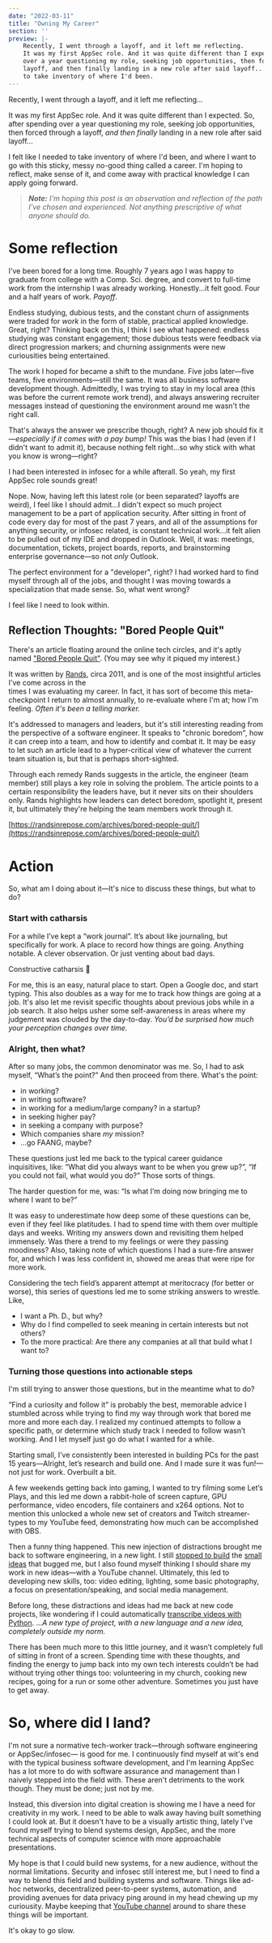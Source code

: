 ```yaml
---
date: "2022-03-11"
title: "Owning My Career"
section: ''
preview: |-
    Recently, I went through a layoff, and it left me reflecting.
    It was my first AppSec role. And it was quite different than I expected. So, after spending 
    over a year questioning my role, seeking job opportunities, then forced through a 
    layoff, and then finally landing in a new role after said layoff...I felt like I needed
    to take inventory of where I'd been.
---
```



Recently, I went through a layoff, and it left me reflecting...

It was my first AppSec role. And it was quite different than I expected. So, after spending 
over a year questioning my role, seeking job opportunities, then forced through a 
layoff, _and then finally_ landing in a new role after said layoff...

I felt like I needed to take inventory of where I'd been, and where I want to go with this 
sticky, messy no-good thing called a career. I'm hoping to reflect, make sense of it, and 
come away with practical knowledge I can apply going forward.

> _**Note:** I'm hoping this post is an observation and reflection 
of the path I've chosen and experienced. Not anything prescriptive of what anyone should do._


# Some reflection

I've been bored for a long time. Roughly 7 years ago I was happy to graduate from college 
with a Comp. Sci. degree, and convert to full-time work from the internship I 
was already working. Honestly...it felt good. Four and a half years of work. _Payoff_.

<CenteredImage
    width="800"
    height="500"
    layout="responsive"
    alt="a hammer on an old wood board with nails in it"
    srcUrl="https://meddlin-web.s3.us-east-2.amazonaws.com/2022-03-11_owning-my-career/pexels-pixabay-209235.jpg"
    imageCredit="Pixabay via Pexels"
    imageCreditLink="https://www.pexels.com/photo/black-claw-hammer-on-brown-wooden-plank-209235/"
/>


Endless studying, dubious tests, and the constant churn of assignments were traded for 
_work_ in the form of stable, practical applied knowledge. Great, right? Thinking back on this, I think
I see what happened: endless studying was constant engagement; those dubious 
tests were feedback via direct progression markers; and churning assignments were new curiousities 
being entertained.

The work I hoped for became a shift to the mundane. Five jobs later&mdash;five teams, 
five environments&mdash;still the same. It was all business software development though. Admittedly,
I was trying to stay in my local area (this was before the current remote work trend), and 
always answering recruiter messages instead of questioning the environment around me wasn't the 
right call.

That's always the answer we prescribe though, right? A new job should fix it&mdash;_especially if it 
comes with a pay bump!_ This was the bias I had (even if I didn't want to admit it), because nothing
felt right...so why stick with what you know is wrong&mdash;right?

I had been interested in infosec for a while afterall. So yeah, my first AppSec role sounds great!

Nope. Now, having left this latest role (or been separated? layoffs are weird), I feel like I should
admit...I didn't expect so much project management to be a part of application security. After 
sitting in front of code every day for most of the past 7 years, and all of the assumptions for anything 
security, or infosec related, is constant technical work...it felt alien to be pulled out of my 
IDE and dropped in Outlook. Well, it was: meetings, documentation, tickets, project boards,
reports, and brainstorming enterprise governance&mdash;so not _only_ Outlook.

The perfect environment for a "developer", right? I had worked hard to find myself through all of 
the jobs, and thought I was moving towards a specialization that made sense. So, what went wrong? 

I feel like I need to look within.

## Reflection Thoughts: "Bored People Quit"

There's an article floating around the online tech circles, and it's aptly named 
["Bored People Quit"](https://randsinrepose.com/archives/bored-people-quit/). 
(You may see why it piqued my interest.)

It was written by [Rands](https://randsinrepose.com/), circa 2011, and is one of the most insightful
articles I've come across in the  
times I was evaluating my career. In fact, it has sort of become this meta-checkpoint I 
return to almost annually, to re-evaluate where I'm at; how I'm feeling. _Often it's been a 
telling marker._

It's addressed to managers and leaders, but it's still interesting reading from the perspective
of a software engineer. It speaks to "chronic boredom", how it can creep into a team, and how to 
identify and combat it. It may be easy to let such an article lead to a hyper-critical view of 
whatever the current team situation is, but that is perhaps short-sighted.

Through each remedy Rands suggests in the article, the engineer (team member) still plays a key 
role in solving the problem. The article points to a certain responsibility the leaders have, 
but it never sits on their shoulders only. Rands highlights how leaders can detect boredom, 
spotlight it, present it, but ultimately they're helping the team members work through it.

[https://randsinrepose.com/archives/bored-people-quit/](https://randsinrepose.com/archives/bored-people-quit/)


<CenteredImage
    width="396"
    height="594"
    layout="responsive"
    alt="city buildings"
    srcUrl="https://meddlin-web.s3.us-east-2.amazonaws.com/2022-03-11_owning-my-career/pexels-karl-solano-2884590.jpg"
    imageCredit="Photo by Karl Solano from Pexels"
    imageCreditLink="https://www.pexels.com/photo/city-buildings-2884590/"
/>

# Action

So, what am I doing about it&mdash;It's nice to discuss these things, but what to do?

### Start with catharsis

For a while I’ve kept a “work journal”. It’s about like journaling, but specifically for 
work. A place to record how things are going. Anything notable. A clever observation. Or 
just venting about bad days. 

Constructive catharsis 🙂

For me, this is an easy, natural place to start. Open a Google doc, and start typing. This 
also doubles as a way for me to track how things are going at a job. It's also let me
revisit specific thoughts about previous jobs while in a job search. 
It also helps usher some self-awareness in areas 
where my judgement was clouded by the day-to-day. *You’d be surprised how much your perception 
changes over time.*

<CenteredImage
    width="396"
    height="594"
    layout="responsive"
    alt="crack in a white wall"
    srcUrl="https://meddlin-web.s3.us-east-2.amazonaws.com/2022-03-11_owning-my-career/pexels-monstera-7794436.jpg"
    imageCredit="Photo by Monstera from Pexels"
    imageCreditLink="https://www.pexels.com/photo/textured-surface-of-old-shabby-white-wall-7794436/"
/>

### Alright, then what?

After so many jobs, the common denominator was me. So, 
I had to ask myself, “What’s the point?” And then proceed from there. What's the point:

- in working?
- in writing software?
- in working for a medium/large company? in a startup?
- in seeking higher pay?
- in seeking a company with purpose?
- Which companies share _my_ mission?
- ...go FAANG, maybe?

These questions just led me back to the typical career guidance inquisitives, like: “What did you 
always want to be when you grew up?”, “If you could not fail, what would you do?” 
Those sorts of things. 

The harder question for me, was: “Is what I’m doing now bringing me to where I want to be?”

It was easy to underestimate how deep some of these questions can be, even if they feel like platitudes. 
I had to spend time with them over multiple days and weeks. Writing my answers down and revisiting
them helped immensely. Was there a trend to my feelings or were they passing moodiness? Also, taking 
note of which questions I had a sure-fire answer for, and which I was less confident in, showed me 
areas that were ripe for more work.

Considering the tech field’s apparent attempt at meritocracy (for better or worse), this 
series of questions led me to some striking answers to wrestle. Like, 

- I want a Ph. D., but why?
- Why do I find compelled to seek meaning in certain interests but not others?
- To the more practical: Are there any companies at all that build what I want to?


### Turning those questions into actionable steps

I'm still trying to answer those questions, but in the meantime what to do?

“Find a curiosity and follow it” is probably the best, memorable advice I stumbled across 
while trying to find my way through work that bored me more and more each day. I realized 
my continued attempts to follow a specific path, or determine which study track I needed to 
follow wasn’t working. And I let myself just go do what I wanted for a while.

Starting small, I’ve consistently been interested in building PCs for the past 15 
years—Alright, let’s research and build one. And I made sure it was fun!—not just for work. 
Overbuilt a bit.

<CenteredImage
    width="518"
    height="341"
    layout="responsive"
    alt="crack in a white wall"
    srcUrl="https://meddlin-web.s3.us-east-2.amazonaws.com/2022-03-11_owning-my-career/pexels-dom-j-45718.jpg"
    imageCredit="Photo by Dom J from Pexels"
    imageCreditLink="https://www.pexels.com/photo/white-notebook-and-yellow-pencil-45718/"
/>

A few weekends getting back into gaming, I wanted to try filming some Let’s Plays, and this 
led me down a rabbit-hole of screen capture, GPU performance, video encoders, file containers 
and x264 options. Not to mention this unlocked a whole new set of creators and Twitch 
streamer-types to my YouTube feed, demonstrating how much can be accomplished with OBS.

Then a funny thing happened. This new injection of distractions brought me back to software 
engineering, in a new light. I still [stopped to build](https://www.rushinglabs.com/blog/2021/built-in-a-weekend) 
the [small ideas](https://github.com/meddlin/amortize) that bugged me, but I also found 
myself thinking I should share my work in new ideas—with a YouTube channel. Ultimately, this 
led to developing new skills, too: video editing, lighting, some basic photography, a focus on 
presentation/speaking, and social media management.

Before long, these distractions and ideas had me back at new code projects, 
like wondering if I could automatically 
[transcribe videos with Python](https://www.thepythoncode.com/article/using-speech-recognition-to-convert-speech-to-text-python). 
...*A new type of project, with a new language and a new idea, completely outside my norm.*

There has been much more to this little journey, and it wasn’t completely full of sitting 
in front of a screen. Spending time with these thoughts, and finding the energy to jump back 
into my own tech interests couldn’t be had without trying other things too: volunteering in 
my church, cooking new recipes, going for a run or some other adventure. Sometimes you just have 
to get away.


# So, where did I land?

I'm not sure a normative tech-worker track&mdash;through software engineering or 
AppSec/infosec&mdash; is good for me. I continuously find myself at wit's end with the typical
business software development, and I'm learning AppSec has a lot more to do with software 
assurance and management than I naively stepped into the field with. These aren't detriments to 
the work though. They must be done; just not by me. 

Instead, this 
diversion into digital creation is showing me I have a need for creativity in my work. I need 
to be able to walk away having built something I could look at. But it doesn't have to be a 
visually artistic thing, lately I've found myself trying to blend systems design, AppSec, and 
the more technical aspects of computer science with more approachable presentations. 

My hope is that I could build new systems, for a new audience, without the normal limitations. Security 
and infosec still interest me, but I need to find a way to blend this field and building systems 
and software. Things like ad-hoc networks, decentralized peer-to-peer systems, automation, and 
providing avenues for data privacy ping around in my head chewing up my curiousity. Maybe keeping
that [YouTube channel](https://www.youtube.com/c/RushingLabs) around to share these things will be important.

It's okay to go slow.

<CenteredImage
    width="404"
    height="607"
    layout="responsive"
    alt="crack in a white wall"
    srcUrl="https://meddlin-web.s3.us-east-2.amazonaws.com/2022-03-11_owning-my-career/pexels-garrison-gao-9609289.jpg"
    imageCredit="Photo by Garrison Gao from Pexels"
    imageCreditLink="https://www.pexels.com/photo/view-through-hole-in-fence-on-bridge-on-skyscrapers-in-city-9609289/"
/>